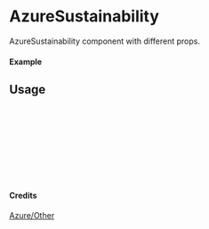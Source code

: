 
<Meta of={AzureSustainability} title="Azure/Other/AzureSustainability" />

# AzureSustainability

AzureSustainability component with different props.

#### Example

<Canvas of={AzureSustainability.Primary} />

## Usage

```ts
import { AzureSustainability } from "yadl-ui";

const Example = () => {
  return (
      <AzureSustainability />
  );
};

export default Example;
```

#### Credits
[Azure/Other](https://learn.microsoft.com/en-us/azure/architecture/icons/)
